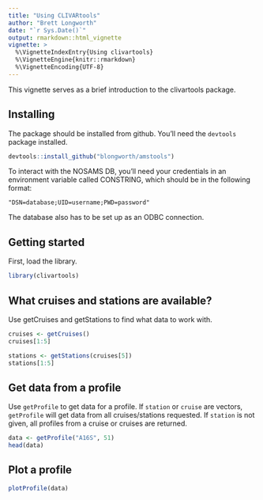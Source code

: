 ```yaml
---
title: "Using CLIVARtools"
author: "Brett Longworth"
date: "`r Sys.Date()`"
output: rmarkdown::html_vignette
vignette: >
  %\VignetteIndexEntry{Using clivartools}
  %\VignetteEngine{knitr::rmarkdown}
  %\VignetteEncoding{UTF-8}
---
```


This vignette serves as a brief introduction to the clivartools package.

## Installing

The package should be installed from github. You'll need the `devtools` package
installed.

```r
devtools::install_github("blongworth/amstools")
```

To interact with the NOSAMS DB, you'll need your credentials in an environment
variable called CONSTRING, which should be in the following format:

```
"DSN=database;UID=username;PWD=password"
```

The database also has to be set up as an ODBC connection.

## Getting started

First, load the library.

```r
library(clivartools)
```

## What cruises and stations are available?

Use getCruises and getStations to find what data to work with.

```r
cruises <- getCruises()
cruises[1:5]

stations <- getStations(cruises[5])
stations[1:5]
```

## Get data from a profile

Use `getProfile` to get data for a profile. If `station` or `cruise` are vectors, `getProfile` will get data from all cruises/stations requested. If `station` is not given, all profiles from a cruise or cruises are returned.

```r
data <- getProfile("A16S", 51)
head(data)
```

## Plot a profile

```r
plotProfile(data)
```
